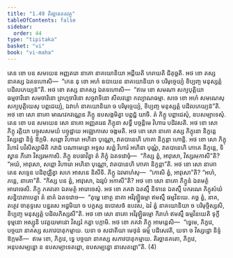 ```yaml
---
title: "1.49 តិរច្ឆានគតវត្ថុ"
tableOfContents: false
sidebar:
  order: 44
type: "tipitaka"
basket: "vi"
book: "vi-maha"
---
```



<DynamicBreadcrumb />

<Division number="111" book="vi-maha">

<Paragraph number="484" book="vi-maha">
តេន ខោ បន សមយេន អញ្ញតរោ នាគោ នាគយោនិយា អដ្ដីយតិ ហរាយតិ ជិគុច្ឆតិ. អថ ខោ តស្ស នាគស្ស ឯតទហោសិ—  “កេន នុ ខោ អហំ ឧបាយេន នាគយោនិយា ច បរិមុច្ចេយ្យំ ខិប្បញ្ច មនុស្សត្តំ បដិលភេយ្យន៑”តិ. អថ ខោ តស្ស នាគស្ស ឯតទហោសិ—  “ឥមេ ខោ សមណា សក្យបុត្តិយា ធម្មចារិនោ សមចារិនោ ព្រហ្មចារិនោ សច្ចវាទិនោ សីលវន្តោ កល្យាណធម្មា. សចេ ខោ អហំ សមណេសុ សក្យបុត្តិយេសុ បព្ពជេយ្យំ, ឯវាហំ នាគយោនិយា ច បរិមុច្ចេយ្យំ, ខិប្បញ្ច មនុស្សត្តំ បដិលភេយ្យន៑”តិ. អថ ខោ សោ នាគោ មាណវកវណ្ណេន ភិក្ខូ ឧបសង្កមិត្វា បព្ពជ្ជំ យាចិ. តំ ភិក្ខូ បព្ពាជេសុំ, ឧបសម្បាទេសុំ. តេន ខោ បន សមយេន សោ នាគោ អញ្ញតរេន ភិក្ខុនា សទ្ធឹ បច្ចន្តិមេ វិហារេ បដិវសតិ. អថ ខោ សោ ភិក្ខុ រត្តិយា បច្ចូសសមយំ បច្ចុដ្ឋាយ អជ្ឈោកាសេ ចង្កមតិ. អថ ខោ សោ នាគោ តស្ស ភិក្ខុនោ និក្ខន្តេ វិស្សដ្ឋោ និទ្ទំ ឱក្កមិ. សព្ពោ វិហារោ អហិនា បុណ្ណោ, វាតបានេហិ ភោគា និក្ខន្តា ហោន្តិ. អថ ខោ សោ ភិក្ខុ វិហារំ បវិសិស្សាមីតិ កវាដំ បណាមេន្តោ អទ្ទស សព្ពំ វិហារំ អហិនា បុណ្ណំ, វាតបានេហិ ភោគេ និក្ខន្តេ, ទិស្វាន ភីតោ វិស្សរមកាសិ. ភិក្ខូ ឧបធាវិត្វា តំ ភិក្ខុំ ឯតទវោចុំ—  “កិស្ស ត្វំ, អាវុសោ, វិស្សរមកាសី”តិ? “អយំ, អាវុសោ, សព្ពោ វិហារោ អហិនា បុណ្ណោ, វាតបានេហិ ភោគា និក្ខន្តា”តិ. អថ ខោ សោ នាគោ តេន សទ្ទេន បដិពុជ្ឈិត្វា សកេ អាសនេ និសីទិ. ភិក្ខូ ឯវមាហំសុ—  “កោសិ ត្វំ, អាវុសោ”តិ? “អហំ, ភន្តេ, នាគោ”តិ. “កិស្ស បន ត្វំ, អាវុសោ, ឯវរូបំ អកាសី”តិ? អថ ខោ សោ នាគោ ភិក្ខូនំ ឯតមត្ថំ អារោចេសិ. ភិក្ខូ ភគវតោ ឯតមត្ថំ អារោចេសុំ.
</Paragraph>

<Paragraph number="485" book="vi-maha">
អថ ខោ ភគវា ឯតស្មឹ និទានេ ឯតស្មឹ បករណេ ភិក្ខុសំឃំ សន្និបាតាបេត្វា តំ នាគំ ឯតទវោច—  “តុម្ហេ ខោត្ថ នាគា អវិរុឡ្ហិធម្មា ឥមស្មឹ ធម្មវិនយេ. គច្ឆ ត្វំ, នាគ, តត្ថេវ ចាតុទ្ទសេ បន្នរសេ អដ្ឋមិយា ច បក្ខស្ស ឧបោសថំ ឧបវស, ឯវំ ត្វំ នាគយោនិយា ច បរិមុច្ចិស្សសិ, ខិប្បញ្ច មនុស្សត្តំ បដិលភិស្សសី”តិ. អថ ខោ សោ នាគោ អវិរុឡ្ហិធម្មោ កិរាហំ ឥមស្មឹ ធម្មវិនយេតិ ទុក្ខី ទុម្មនោ អស្សូនិ បវត្តយមានោ វិស្សរំ កត្វា បក្កាមិ. អថ ខោ ភគវា ភិក្ខូ អាមន្តេសិ—  “ទ្វេមេ, ភិក្ខវេ, បច្ចយា នាគស្ស សភាវបាតុកម្មាយ. យទា ច សជាតិយា មេថុនំ ធម្មំ បដិសេវតិ, យទា ច វិស្សដ្ឋោ និទ្ទំ ឱក្កមតិ—  ឥមេ ខោ, ភិក្ខវេ, ទ្វេ បច្ចយា នាគស្ស សភាវបាតុកម្មាយ. តិរច្ឆានគតោ, ភិក្ខវេ, អនុបសម្បន្នោ ន ឧបសម្បាទេតព្ពោ, ឧបសម្បន្នោ នាសេតព្ពោ”តិ. (4)
</Paragraph>
</Division>